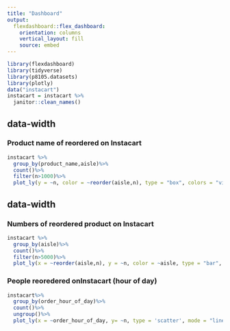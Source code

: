 ```yaml
---
title: "Dashboard"
output: 
  flexdashboard::flex_dashboard:
    orientation: columns
    vertical_layout: fill
    source: embed
---
```


```r
library(flexdashboard)
library(tidyverse)
library(p8105.datasets)
library(plotly)
data("instacart")
instacart = instacart %>% 
  janitor::clean_names()
```

 {data-width=650}
-----------------------------------------------------------------------

### Product name of reordered on Instacart

```r
instacart %>%
  group_by(product_name,aisle)%>%
  count()%>%
  filter(n>1000)%>%
  plot_ly(y = ~n, color = ~reorder(aisle,n), type = "box", colors = "viridis")


```

 {data-width=350}
-----------------------------------------------------------------------

### Numbers of reordered product on Instacart

```r
instacart %>%
  group_by(aisle)%>%
  count()%>%
  filter(n>5000)%>%
  plot_ly(x = ~reorder(aisle,n), y = ~n, color = ~aisle, type = "bar", colors = "viridis")

```

### People reoredered onInstacart (hour of day)

```r
instacart%>%
  group_by(order_hour_of_day)%>%
  count()%>%
  ungroup()%>%
  plot_ly(x = ~order_hour_of_day, y= ~n, type = 'scatter', mode = "lines", alpha = 0.5)
```

